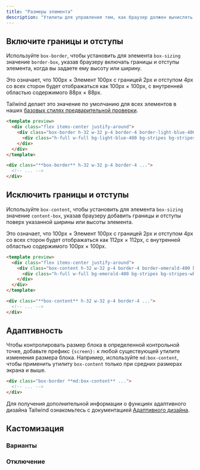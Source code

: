 ```yaml
---
title: "Размеры элемента"
description: "Утилиты для управления тем, как браузер должен вычислять общий размер элемента."
---
```




## Включите границы и отступы

Используйте `box-border`, чтобы установить для элемента `box-sizing` значение `border-box`, указав браузеру включать границы и отступы элемента, когда вы задаете ему высоту или ширину.

Это означает, что 100px &times; Элемент 100px с границей 2px и отступом 4px со всех сторон будет отображаться как 100px &times; 100px, с внутренней областью содержимого 88px &times; 88px.

Tailwind делает это значение по умолчанию для всех элементов в наших [базовых стилях предварительной проверки](/docs/preflight).

```html lightBlue
<template preview>
  <div class="flex items-center justify-around">
    <div class="box-border h-32 w-32 p-4 border-4 border-light-blue-400 bg-light-blue-200 rounded-md">
      <div class="h-full w-full bg-light-blue-400 bg-stripes bg-stripes-white"></div>
    </div>
  </div>
</template>

<div class="**box-border** h-32 w-32 p-4 border-4 ...">
  <!-- ... -->
</div>
```

## Исключить границы и отступы

Используйте `box-content`, чтобы установить для элемента `box-sizing` значение `content-box`, указав браузеру добавить границы и отступы поверх указанной ширины или высоты элемента.

Это означает, что 100px &times; Элемент 100px с границей 2px и отступом 4px со всех сторон будет отображаться как 112px &times; 112px, с внутренней областью содержимого 100px &times; 100px.

```html emerald
<template preview>
  <div class="flex items-center justify-around">
    <div class="box-content h-32 w-32 p-4 border-4 border-emerald-400 bg-emerald-200 rounded-md">
      <div class="h-full w-full bg-emerald-400 bg-stripes bg-stripes-white"></div>
    </div>
  </div>
</template>

<div class="**box-content** h-32 w-32 p-4 border-4 ...">
  <!-- ... -->
</div>
```

## Адаптивность

Чтобы контролировать размер блока в определенной контрольной точке, добавьте префикс `{screen}:` к любой существующей утилите изменения размера блока. Например, используйте `md:box-content`, чтобы применить утилиту `box-content` только при средних размерах экрана и выше.

```html
<div class="box-border **md:box-content** ...">
  <!-- ... -->
</div>
```

Для получения дополнительной информации о функциях адаптивного дизайна Tailwind ознакомьтесь с документацией [Адаптивного дизайна](/docs/responsive-design).

## Кастомизация

### Варианты

<Variants plugin="boxSizing" name="box-sizing" />

### Отключение

<Disabling plugin="boxSizing" name="box-sizing" />
